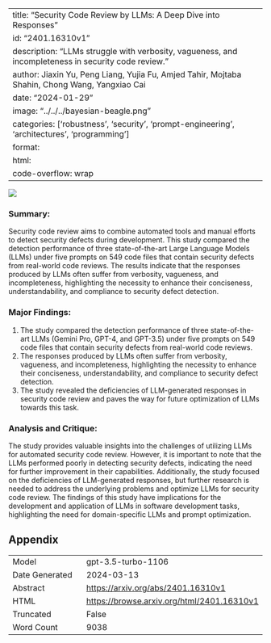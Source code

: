 
---
title: "Security Code Review by LLMs: A Deep Dive into Responses"
id: "2401.16310v1"
description: "LLMs struggle with verbosity, vagueness, and incompleteness in security code review."
author: Jiaxin Yu, Peng Liang, Yujia Fu, Amjed Tahir, Mojtaba Shahin, Chong Wang, Yangxiao Cai
date: "2024-01-29"
image: "../../../bayesian-beagle.png"
categories: ['robustness', 'security', 'prompt-engineering', 'architectures', 'programming']
format:
  html:
    code-overflow: wrap
---

![](../../../bayesian-beagle.png)

### Summary:
Security code review aims to combine automated tools and manual efforts to detect security defects during development. This study compared the detection performance of three state-of-the-art Large Language Models (LLMs) under five prompts on 549 code files that contain security defects from real-world code reviews. The results indicate that the responses produced by LLMs often suffer from verbosity, vagueness, and incompleteness, highlighting the necessity to enhance their conciseness, understandability, and compliance to security defect detection.

### Major Findings:
1. The study compared the detection performance of three state-of-the-art LLMs (Gemini Pro, GPT-4, and GPT-3.5) under five prompts on 549 code files that contain security defects from real-world code reviews.
2. The responses produced by LLMs often suffer from verbosity, vagueness, and incompleteness, highlighting the necessity to enhance their conciseness, understandability, and compliance to security defect detection.
3. The study revealed the deficiencies of LLM-generated responses in security code review and paves the way for future optimization of LLMs towards this task.

### Analysis and Critique:
The study provides valuable insights into the challenges of utilizing LLMs for automated security code review. However, it is important to note that the LLMs performed poorly in detecting security defects, indicating the need for further improvement in their capabilities. Additionally, the study focused on the deficiencies of LLM-generated responses, but further research is needed to address the underlying problems and optimize LLMs for security code review. The findings of this study have implications for the development and application of LLMs in software development tasks, highlighting the need for domain-specific LLMs and prompt optimization.

## Appendix

|          |          |
|----------|----------|
| Model     | gpt-3.5-turbo-1106       |
| Date Generated     | 2024-03-13       |
| Abstract | [https://arxiv.org/abs/2401.16310v1](https://arxiv.org/abs/2401.16310v1)        |
| HTML     | [https://browse.arxiv.org/html/2401.16310v1](https://browse.arxiv.org/html/2401.16310v1)       |
| Truncated       | False       |
| Word Count       | 9038       |